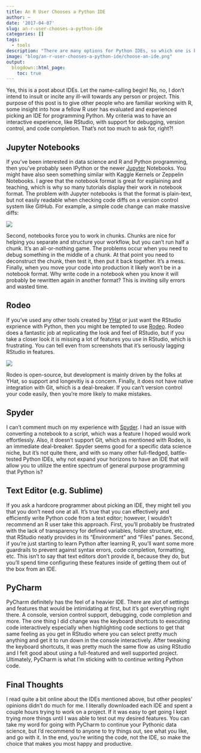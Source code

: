 ```yaml
---
title: An R User Chooses a Python IDE
author: ~
date: '2017-04-07'
slug: an-r-user-chooses-a-python-ide
categories: []
tags:
  - tools
description: "There are many options for Python IDEs, so which one is best for R users starting to use Python for the first time?"
image: "blog/an-r-user-chooses-a-python-ide/choose-an-ide.png"
output:
  blogdown::html_page:
    toc: true
---
```


Yes, this is a post about IDEs. Let the name-calling begin! No, no, I don't intend 
to insult or incite any ill-will towards any person or project. This purpose of this 
post is to give other people who are familiar working with R, some insight into how a 
fellow R user has evaluated and experienced picking an IDE for programming Python. 
My criteria was to have an interactive experience, like RStudio, with support for 
debugging, version control, and code completion. That's not too much to ask for, right?!

## Jupyter Notebooks

If you've been interested in data science and R and Python programming, then 
you've probably seen IPython or the newer 
<a href="http://jupyter.org" target="_blank">Jupyter</a> Notebooks. You might have also seen 
something similar with Kaggle Kernels or Zeppelin Notebooks. I agree that the notebook 
format is great for explaining and teaching, which is why so many tutorials display 
their work in notebook format. The problem with Jupyter notebooks is that the format 
is plain-text, but not easily readable when checking code diffs on a version control 
system like GitHub. For example, a simple code change can make massive diffs: 

![](/blog/an-r-user-chooses-a-python-ide/jupyter-commit-diff.png)

Second, notebooks force you to work in chunks. Chunks are nice for helping you 
separate and structure your workflow, but you can't run half a chunk. It's an 
all-or-nothing game. The problems occur when you need to debug something in the middle 
of a chunk. At that point you need to deconstruct the chunk, then test it, then put it back together. 
It's a mess. Finally, when you move your code into production it likely won't be in a 
notebook format. Why write code in a notebook when you know it will probably be 
rewritten again in another format? This is inviting silly errors and wasted time.

## Rodeo

If you've used any other tools created by <a href="https://www.yhat.com" target="_blank">YHat</a> 
or just want the RStudio exprience with Python, then you might be tempted to use 
<a href="https://www.yhat.com/products/rodeo" target="_blank">Rodeo</a>. Rodeo 
does a fantastic job at replicating the look and feel of RStudio, but if you take a 
closer look it is missing a lot of features you use in RStudio, which is frustrating. 
You can tell even from screenshots that it's seriously lagging RStudio in features.

![](/blog/an-r-user-chooses-a-python-ide/rodeo-ide-screenshot.png)

Rodeo is open-source, but development is mainly driven by the folks at YHat, so 
support and longevitiy is a concern. Finally, it does not have native integration with 
Git, which is a deal-breaker. If you can't version control your code easily, then you're 
more likely to make mistakes.

## Spyder

I can't comment much on my experience with 
<a href="https://pythonhosted.org/spyder/" target="_blank">Spyder</a>. 
I had an issue with converting a notebook to a script, which was a feature I 
hoped would work effortlessly. Also, it doesn't support Git, which as mentioned with 
Rodeo, is an immediate deal-breaker. Spyder seems good for a specific data science 
niche, but it's not quite there, and with so many other full-fledged, battle-tested 
Python IDEs, why not expand your horizons to have an IDE that will allow you to 
utilize the entire spectrum of general purpose programming that Python is?

## Text Editor (e.g. Sublime)

If you ask a hardcore programmer about picking an IDE, they might tell you that 
you don't need one at all. It's true that you can effectively and efficiently write 
Python code from a text editor; however, I wouldn't recommend an R user take this 
approach. First, you'll probably be frustrated with the lack of transparency for 
defined variables, folder structure, etc. that RStudio neatly provides in its 
"Environment" and "Files" panes. Second, if you're just starting to learn Python 
after learning R, you'll want some more guardrails to prevent against syntax errors, 
code completion, formatting, etc. This isn't to say that text editors don't provide it, 
because they do, but you'll spend time configuring these features inside of getting them 
out of the box from an IDE.

## PyCharm

PyCharm definitely has the feel of a heavier IDE. There are alot of settings 
and features that would be intimidating at first, but it's got everything right 
there. A console, version control support, debugging, code completion and more. The 
one thing I did change was the keyboard shortcuts to executing code interactively 
especially when highlighting code sections to get that same feeling as you get in 
RStudio where you can select pretty much anything and get it to run down in the 
console interactively. After tweaking the keyboard shortcuts, it was pretty much the same 
flow as using RStudio and I felt good about using a full-featured and well supported 
project. Ultimately, PyCharm is what I'm sticking with to continue writing Python code.

## Final Thoughts

I read quite a bit online about the IDEs mentioned above, but other peoples' 
opinions didn't do much for me. I literally downloaded each IDE and spent a couple 
hours trying to work on a project. If it was easy to get going I kept trying more 
things until I was able to test out my desired features. You can take my word 
for going with PyCharm to continue your Pythonic data science, but I'd recommend 
to anyone to try things out, see what you like, and go with it. In the end, you're 
writing the code, not the IDE, so make the choice that makes you most happy and 
productive.

